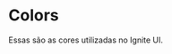 
<Meta title='Tokens/Colors' />

# Colors

Essas são as cores utilizadas no Ignite UI.

<ColorPalette>
  <ColorItem title='theme.color.white' subtitle='White' colors={{ White: colors.white }} />
  <ColorItem title='theme.color.black' subtitle='Black' colors={{ Black: colors.black }} />
  <ColorItem
    title='theme.color.greyscale'
    subtitle='Shades of greys'
    colors={{
      'Gray 100': colors.gray100,
      'Gray 200': colors.gray200,
      'Gray 400': colors.gray400,
      'Gray 500': colors.gray500,
      'Gray 600': colors.gray600,
      'Gray 700': colors.gray700,
      'Gray 800': colors.gray800,
      'Gray 900': colors.gray900,
    }}
  />
  <ColorItem
    title='theme.color.primary'
    subtitle='Shades of ignite'
    colors={{
      'Ignite 300': colors.ignite300,
      'Ignite 500': colors.ignite500,
      'Ignite 700': colors.ignite700,
      'Ignite 900': colors.ignite900,
    }}
  />
</ColorPalette>
